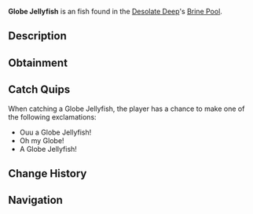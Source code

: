 {{FishInfobox
|image          = Globe Jellyfish.png
|rarity         = Unusual
|sea            = First Sea
|location       = [[Brine Pool]]
|sublocation    = 
|sources        = Coral Geode, Fishing Rod
|radar_location = 
|xp             = 150
|weather        = Foggy
|time           = 
|season         = 
|bait           = 
|base_weight    = 24
|base_value     = 300
|weight_range   = 10
|base_chance    = 1380
|base_resil     = 25
}}
'''Globe Jellyfish''' is an {{Rarity|Unusual}} fish found in the [[Desolate Deep]]'s [[Desolate Deep#Brine Pool|Brine Pool]].

== Description ==
{{Description|The Globe Jellyfish is a distant relative of the elusive Emperor Jellyfish. They are highly venomous instead of electrifying, which makes it a threat to any unfortunate creatures who come in contact with it.|Bestiary Entry}}

== Obtainment ==
{{Description|Found in the saline waters of the Brine Pool.|Bestiary Hint}}
{{Fish Availability|
Desolate Deep/Brine Pool
|top_rods      = 
Leviathan's Fang Rod\261831.07\271944.28;
Free Spirit Rod\250874.17\244064.04;
Trident Rod\245351.05\238690.84;
No-Life Rod\177724.93\235821.78;
Azure Of Lagoon\175075.87\170266.52;
Plastic Rod\138139.79\217690.89;
Buddy Bond Rod\120066.59\207816.62;
Magma Rod\160859.05\253487.26;
Astralhook Rod\166544.41\285834.83;
Ethereal Prism Rod\162232.5\274315.87;
Krampus's Rod\165091.37\260155.95;
Fast Rod\153678.27\256808.71;
Heaven's Rod\140427.05\197606.34;
Seraphic Rod\158307.75\245687.4;
Challenger's Rod\150681.96\211525.46;
Rod Of The Forgotten Fang\149981.4\221557.99;
Zeus Rod\138845.17\191010.22;
Depthseeker Rod\138660.31\172236.45;
Verdant Shear Rod\138417.91\188017.63;
Rod Of The Exalted One\137596.02\198375.41;
Rod Of The Depths\135971.37\195468.7;
Blazebringer Rod\132957\180545.57;
Reinforced Rod\129847.46\152808.98;
Volcanic Rod\127156.77\144970.11;
Avalanche Rod\126968.87\153536.72;
Steady Rod\72060.61\69632.43
|recommended   = Trident Rod
}}

== Catch Quips ==
When catching a Globe Jellyfish, the player has a chance to make one of the following exclamations:
* Ouu a Globe Jellyfish!
* Oh my Globe!
* A Globe Jellyfish!

== Change History ==
{{Change History|{{subst:Current Version}}}}

== Navigation ==
{{Fish Navbox|Brine Pool}}